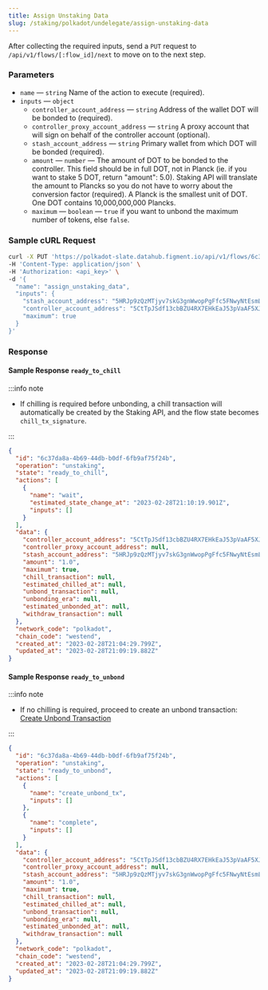 ```yaml
---
title: Assign Unstaking Data
slug: /staking/polkadot/undelegate/assign-unstaking-data
---
```


After collecting the required inputs, send a `PUT` request to `/api/v1/flows/[:flow_id]/next` to move on to the next step.

### Parameters

- `name` &mdash; `string` Name of the action to execute (required).
- `inputs` &mdash; `object`
  - `controller_account_address` &mdash; `string` Address of the wallet DOT will be bonded to (required).
  - `controller_proxy_account_address` &mdash; `string` A proxy account that will sign on behalf of the controller account (optional).
  - `stash_account_address` &mdash; `string` Primary wallet from which DOT will be bonded (required).
  - `amount` &mdash; `number` &mdash; The amount of DOT to be bonded to the controller. This field should be in full DOT, not in Planck (ie. if you want to stake 5 DOT, return "amount": 5.0). Staking API will translate the amount to Plancks so you do not have to worry about the conversion factor (required). A Planck is the smallest unit of DOT. One DOT contains 10,000,000,000 Plancks.
  - `maximum` &mdash; `boolean` &mdash; `true` if you want to unbond the maximum number of tokens, else `false`.

### Sample cURL Request

```bash {5-10}
curl -X PUT 'https://polkadot-slate.datahub.figment.io/api/v1/flows/6c37da8a-4b69-44db-b0df-6fb9af75f24b/next' \
-H 'Content-Type: application/json' \
-H 'Authorization: <api_key>' \
-d '{
  "name": "assign_unstaking_data",
  "inputs": {
    "stash_account_address": "5HRJp9zQzMTjyv7skG3gnWwopPgFfc5FNwyNtEsmLHLyRK8t",
    "controller_account_address": "5CtTpJSdf13cbBZU4RX7EHkEaJ53pVaAF5XJosmusXJ5gdDg",
    "maximum": true
  }
}'
```

### Response

#### Sample Response `ready_to_chill`

:::info note

- If chilling is required before unbonding, a chill transaction will automatically be created by the Staking API, and the flow state becomes `chill_tx_signature`.

:::

```json {4,8}
{
  "id": "6c37da8a-4b69-44db-b0df-6fb9af75f24b",
  "operation": "unstaking",
  "state": "ready_to_chill",
  "actions": [
    {
      "name": "wait",
      "estimated_state_change_at": "2023-02-28T21:10:19.901Z",
      "inputs": []
    }
  ],
  "data": {
    "controller_account_address": "5CtTpJSdf13cbBZU4RX7EHkEaJ53pVaAF5XJosmusXJ5gdDg",
    "controller_proxy_account_address": null,
    "stash_account_address": "5HRJp9zQzMTjyv7skG3gnWwopPgFfc5FNwyNtEsmLHLyRK8t",
    "amount": "1.0",
    "maximum": true,
    "chill_transaction": null,
    "estimated_chilled_at": null,
    "unbond_transaction": null,
    "unbonding_era": null,
    "estimated_unbonded_at": null,
    "withdraw_transaction": null
  },
  "network_code": "polkadot",
  "chain_code": "westend",
  "created_at": "2023-02-28T21:04:29.799Z",
  "updated_at": "2023-02-28T21:09:19.882Z"
}
```

#### Sample Response `ready_to_unbond`

:::info note

- If no chilling is required, proceed to create an unbond transaction: [Create Unbond Transaction](/staking/polkadot/undelegate/create-unbond-transaction)

:::

```json {4}
{
  "id": "6c37da8a-4b69-44db-b0df-6fb9af75f24b",
  "operation": "unstaking",
  "state": "ready_to_unbond",
  "actions": [
    {
      "name": "create_unbond_tx",
      "inputs": []
    },
    {
      "name": "complete",
      "inputs": []
    }
  ],
  "data": {
    "controller_account_address": "5CtTpJSdf13cbBZU4RX7EHkEaJ53pVaAF5XJosmusXJ5gdDg",
    "controller_proxy_account_address": null,
    "stash_account_address": "5HRJp9zQzMTjyv7skG3gnWwopPgFfc5FNwyNtEsmLHLyRK8t",
    "amount": "1.0",
    "maximum": true,
    "chill_transaction": null,
    "estimated_chilled_at": null,
    "unbond_transaction": null,
    "unbonding_era": null,
    "estimated_unbonded_at": null,
    "withdraw_transaction": null
  },
  "network_code": "polkadot",
  "chain_code": "westend",
  "created_at": "2023-02-28T21:04:29.799Z",
  "updated_at": "2023-02-28T21:09:19.882Z"
}
```
